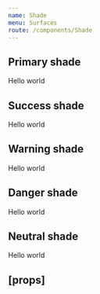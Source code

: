```yaml
---
name: Shade
menu: Surfaces
route: /components/Shade
---
```



<PageTitle src="components/Shade" title="Shade" />

## Primary shade

<Playground>
  <ThemeWrapper>
    <Shade color="primary">
      <Rhythm p={4}>Hello world</Rhythm>
    </Shade>
  </ThemeWrapper>
</Playground>

## Success shade

<Playground>
  <ThemeWrapper>
    <Shade color="success">
      <Rhythm p={4}>Hello world</Rhythm>
    </Shade>
  </ThemeWrapper>
</Playground>

## Warning shade

<Playground>
  <ThemeWrapper>
    <Shade color="warning">
      <Rhythm p={4}>Hello world</Rhythm>
    </Shade>
  </ThemeWrapper>
</Playground>

## Danger shade

<Playground>
  <ThemeWrapper>
    <Shade color="danger">
      <Rhythm p={4}>Hello world</Rhythm>
    </Shade>
  </ThemeWrapper>
</Playground>

## Neutral shade

<Playground>
  <ThemeWrapper>
    <Shade color="neutral">
      <Rhythm p={4}>Hello world</Rhythm>
    </Shade>
  </ThemeWrapper>
</Playground>

## \[props\]

<Props of={Shade} />
